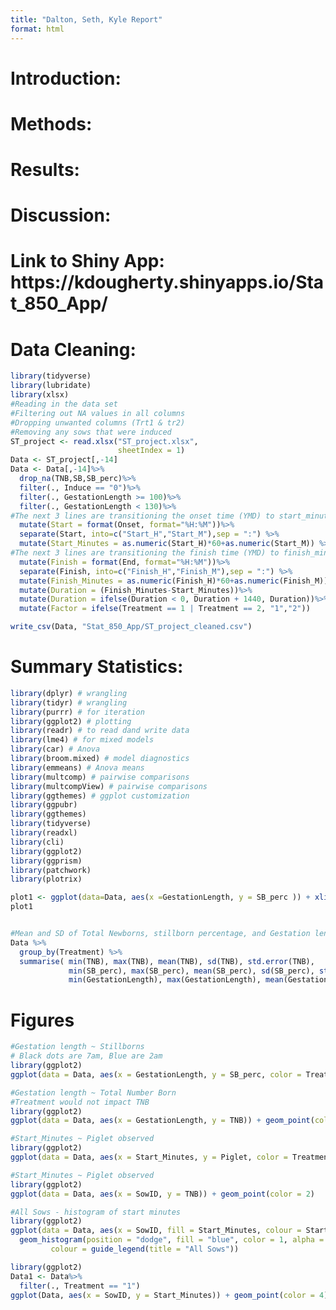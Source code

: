 ```yaml
---
title: "Dalton, Seth, Kyle Report"
format: html
---
```


# Introduction: 

# Methods: 

# Results: 

# Discussion: 

# Link to Shiny App: https://kdougherty.shinyapps.io/Stat_850_App/

# Data Cleaning: 

```r
library(tidyverse)
library(lubridate)
library(xlsx)
#Reading in the data set 
#Filtering out NA values in all columns
#Dropping unwanted columns (Trt1 & tr2)
#Removing any sows that were induced
ST_project <- read.xlsx("ST_project.xlsx", 
                        sheetIndex = 1)
Data <- ST_project[,-14]
Data <- Data[,-14]%>%
  drop_na(TNB,SB,SB_perc)%>%
  filter(., Induce == "0")%>%
  filter(., GestationLength >= 100)%>%
  filter(., GestationLength < 130)%>%
#The next 3 lines are transitioning the onset time (YMD) to start_minutes (continuous trait)
  mutate(Start = format(Onset, format="%H:%M"))%>%
  separate(Start, into=c("Start_H","Start_M"),sep = ":") %>%
  mutate(Start_Minutes = as.numeric(Start_H)*60+as.numeric(Start_M)) %>%
#The next 3 lines are transitioning the finish time (YMD) to finish_minutes (continuous trait)
  mutate(Finish = format(End, format="%H:%M"))%>%
  separate(Finish, into=c("Finish_H","Finish_M"),sep = ":") %>%
  mutate(Finish_Minutes = as.numeric(Finish_H)*60+as.numeric(Finish_M))%>%
  mutate(Duration = (Finish_Minutes-Start_Minutes))%>%
  mutate(Duration = ifelse(Duration < 0, Duration + 1440, Duration))%>%
  mutate(Factor = ifelse(Treatment == 1 | Treatment == 2, "1","2"))

write_csv(Data, "Stat_850_App/ST_project_cleaned.csv")
```

# Summary Statistics: 
``` r
library(dplyr) # wrangling
library(tidyr) # wrangling
library(purrr) # for iteration
library(ggplot2) # plotting
library(readr) # to read dand write data
library(lme4) # for mixed models
library(car) # Anova
library(broom.mixed) # model diagnostics
library(emmeans) # Anova means
library(multcomp) # pairwise comparisons
library(multcompView) # pairwise comparisons
library(ggthemes) # ggplot customization
library(ggpubr)
library(ggthemes)
library(tidyverse)
library(readxl)
library(cli)
library(ggplot2)
library(ggprism)
library(patchwork)
library(plotrix)

plot1 <- ggplot(data=Data, aes(x =GestationLength, y = SB_perc )) + xlim(110,120) + ylim(0,.75) + geom_point() + facet_wrap('Treatment')
plot1


#Mean and SD of Total Newborns, stillborn percentage, and Gestation length by Treatment
Data %>%
  group_by(Treatment) %>%
  summarise( min(TNB), max(TNB), mean(TNB), sd(TNB), std.error(TNB), 
             min(SB_perc), max(SB_perc), mean(SB_perc), sd(SB_perc), std.error(SB_perc),
             min(GestationLength), max(GestationLength), mean(GestationLength), sd(GestationLength), std.error(GestationLength))

```
# Figures

```r
#Gestation length ~ Stillborns
# Black dots are 7am, Blue are 2am 
library(ggplot2)
ggplot(data = Data, aes(x = GestationLength, y = SB_perc, color = Treatment)) + geom_point() 
```

```r
#Gestation length ~ Total Number Born 
#Treatment would not impact TNB
library(ggplot2)
ggplot(data = Data, aes(x = GestationLength, y = TNB)) + geom_point(color = 5) 
```

```r
#Start_Minutes ~ Piglet observed 
library(ggplot2)
ggplot(data = Data, aes(x = Start_Minutes, y = Piglet, color = Treatment)) + geom_point() 
```

```r
#Start_Minutes ~ Piglet observed 
library(ggplot2)
ggplot(data = Data, aes(x = SowID, y = TNB)) + geom_point(color = 2) 
```


```r
#All Sows - histogram of start minutes 
library(ggplot2)
ggplot(data = Data, aes(x = SowID, fill = Start_Minutes, colour = Start_Minutes)) + 
  geom_histogram(position = "dodge", fill = "blue", color = 1, alpha = 0.5) + guides(fill = guide_legend(title = "All Sows"),
         colour = guide_legend(title = "All Sows"))
```

```r
library(ggplot2)
Data1 <- Data%>%
  filter(., Treatment == "1")
ggplot(Data, aes(x = SowID, y = Start_Minutes)) + geom_point(color = 4)
```
